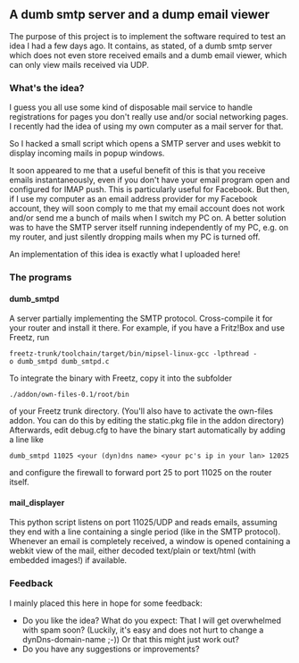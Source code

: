 == A dumb smtp server and a dump email viewer ==
The purpose of this project is to implement the software required to test an
idea I had a few days ago. It contains, as stated, of a dumb smtp server which
does not even store received emails and a dumb email viewer, which can only
view mails received via UDP.

=== What's the idea? ===
I guess you all use some kind of disposable mail service to handle
registrations for pages you don't really use and/or social networking pages. I
recently had the idea of using my own computer as a mail server for that.

So I hacked a small script which opens a SMTP server and uses webkit to display
incoming mails in popup windows.

It soon appeared to me that a useful benefit of this is that you receive emails
instantaneously, even if you don't have your email program open and configured
for IMAP push. This is particularly useful for Facebook. But then, if I use my
computer as an email address provider for my Facebook account, they will
soon comply to me that my email account does not work and/or send me a
bunch of mails when I switch my PC on. A better solution was to have the
SMTP server itself running independently of my PC, e.g. on my router, and just
silently dropping mails when my PC is turned off.

An implementation of this idea is exactly what I uploaded here!

=== The programs ===
==== dumb_smtpd ====
A server partially implementing the SMTP protocol. Cross-compile it for your
router and install it there. For example, if you have a Fritz!Box and use Freetz,
run
 freetz-trunk/toolchain/target/bin/mipsel-linux-gcc -lpthread -o dumb_smtpd dumb_smtpd.c
To integrate the binary with Freetz, copy it into the subfolder
 ./addon/own-files-0.1/root/bin
of your Freetz trunk directory. (You'll also have to activate the own-files
addon. You can do this by editing the static.pkg file in the addon directory)
Afterwards, edit debug.cfg to have the binary start automatically by adding a line like
 dumb_smtpd 11025 <your (dyn)dns name> <your pc's ip in your lan> 12025
and configure the firewall to forward port 25 to port 11025 on the router itself.

==== mail_displayer ====
This python script listens on port 11025/UDP and reads emails, assuming they end with a
line containing a single period (like in the SMTP protocol). Whenever an email
is completely received, a window is opened containing a webkit view of the mail,
either decoded text/plain or text/html (with embedded images!) if available.

=== Feedback ===
I mainly placed this here in hope for some feedback:
* Do you like the idea? What do you expect: That I will get overwhelmed with spam soon? (Luckily, it's easy and does not hurt to change a dynDns-domain-name ;-)) Or that this might just work out?
* Do you have any suggestions or improvements?
